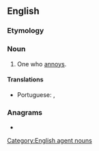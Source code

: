 ==English==

===Etymology===
{{suffix|annoy|er|id2=agent noun|lang=en}}

===Noun===
{{en-noun}}

# One who [[annoy]]s.

====Translations====
{{trans-top|one who annoys}}
* Portuguese: {{t+|pt|irritante|m-f}}, {{t|pt|irritador|m}}
{{trans-mid}}
{{trans-bottom}}

===Anagrams===
* {{anagrams|en|rayonné}}

[[Category:English agent nouns]]